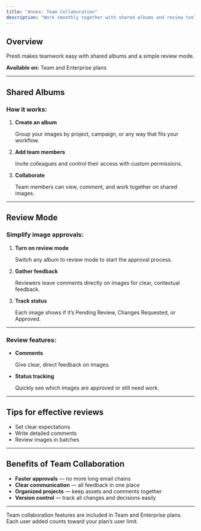 ```yaml
---
title: "Annex: Team Collaboration"
description: "Work smoothly together with shared albums and review tools"
---
```


## **Overview**

Presti makes teamwork easy with shared albums and a simple review mode.

**Available on:** Team and Enterprise plans

---

## **Shared Albums**

### How it works:

1. **Create an album**

   Group your images by project, campaign, or any way that fits your workflow.
2. **Add team members**

   Invite colleagues and control their access with custom permissions.
3. **Collaborate**

   Team members can view, comment, and work together on shared images.

---

## **Review Mode**

### Simplify image approvals:

1. **Turn on review mode**

   Switch any album to review mode to start the approval process.
2. **Gather feedback**

   Reviewers leave comments directly on images for clear, contextual feedback.
3. **Track status**

   Each image shows if it’s Pending Review, Changes Requested, or Approved.

---

### Review features:

- **Comments**

  Give clear, direct feedback on images.
- **Status tracking**

  Quickly see which images are approved or still need work.

---

## **Tips for effective reviews**

- Set clear expectations
- Write detailed comments
- Review images in batches

---

## **Benefits of Team Collaboration**

- **Faster approvals** — no more long email chains
- **Clear communication** — all feedback in one place
- **Organized projects** — keep assets and comments together
- **Version control** — track all changes and decisions easily

---

Team collaboration features are included in Team and Enterprise plans. Each user added counts toward your plan’s user limit.